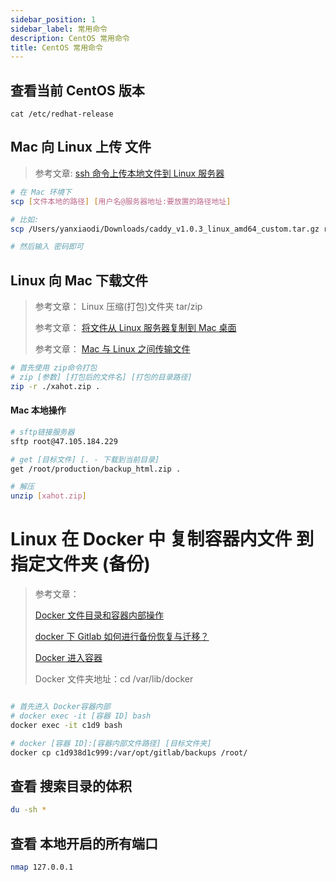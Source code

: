 ```yaml
---
sidebar_position: 1
sidebar_label: 常用命令
description: CentOS 常用命令
title: CentOS 常用命令
---
```


## 查看当前 CentOS 版本

`cat /etc/redhat-release`

## Mac 向 Linux 上传 文件

> 参考文章:
> [ssh 命令上传本地文件到 Linux 服务器](https://www.jianshu.com/p/c43105320695)

```bash
# 在 Mac 环境下
scp [文件本地的路径] [用户名@服务器地址:要放置的路径地址]

# 比如:
scp /Users/yanxiaodi/Downloads/caddy_v1.0.3_linux_amd64_custom.tar.gz root@47.105.184.229:/root/download

# 然后输入 密码即可
```

## Linux 向 Mac 下载文件

> 参考文章：
> Linux 压缩(打包)文件夹 tar/zip
>
> 参考文章：
> [将文件从 Linux 服务器复制到 Mac 桌面](https://qastack.cn/superuser/517943/copy-files-from-linux-server-to-mac-desktop)
>
> 参考文章：
> [Mac 与 Linux 之间传输文件](https://www.jianshu.com/p/fe31642e4f24)

```bash
# 首先使用 zip命令打包
# zip [参数] [打包后的文件名] [打包的目录路径]
zip -r ./xahot.zip .
```

#### Mac 本地操作

```bash
# sftp链接服务器
sftp root@47.105.184.229

# get [目标文件] [. - 下载到当前目录]
get /root/production/backup_html.zip .

# 解压
unzip [xahot.zip]
```

# Linux 在 Docker 中 复制容器内文件 到 指定文件夹 (备份)

> 参考文章：
>
> [Docker 文件目录和容器内部操作](https://www.cnblogs.com/merray/p/12849770.html)
>
> [docker 下 Gitlab 如何进行备份恢复与迁移？](https://www.cxyzjd.com/article/yaodunlin/96437668)
>
> [Docker 进入容器](https://yeasy.gitbook.io/docker_practice/container/attach_exec)
>
> Docker 文件夹地址：cd /var/lib/docker

```bash

# 首先进入 Docker容器内部
# docker exec -it [容器 ID] bash
docker exec -it c1d9 bash

# docker [容器 ID]:[容器内部文件路径] [目标文件夹]
docker cp c1d938d1c999:/var/opt/gitlab/backups /root/

```

## 查看 搜索目录的体积

```bash
du -sh *
```

## 查看 本地开启的所有端口

```bash
nmap 127.0.0.1
```
